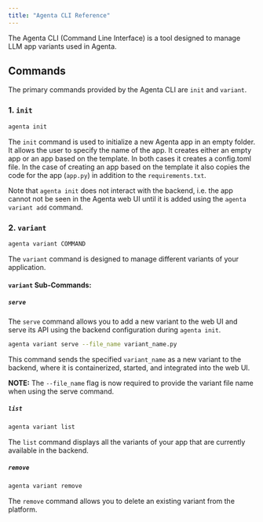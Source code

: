 ```yaml
---
title: "Agenta CLI Reference"
---
```



The Agenta CLI (Command Line Interface) is a tool designed to manage LLM app variants used in Agenta.

## Commands

The primary commands provided by the Agenta CLI are `init` and `variant`. 

### 1. `init`

```bash
agenta init
```

The `init` command is used to initialize a new Agenta app in an empty folder. It allows the user to specify the name of the app. It creates either an empty app or an app based on the template. In both cases it creates a config.toml file. In the case of creating an app based on the template it also copies the code for the app (`app.py`) in addition to the `requirements.txt`. 

Note that `agenta init` does not interact with the backend, i.e. the app cannot not be seen in the Agenta web UI until it is added using the `agenta variant add` command.

### 2. `variant`

```bash
agenta variant COMMAND
```

The `variant` command is designed to manage different variants of your application. 

#### `variant` Sub-Commands:

##### `serve`

The `serve` command allows you to add a new variant to the web UI and serve its API using the backend configuration during `agenta init`.

```bash
agenta variant serve --file_name variant_name.py
```

This command sends the specified `variant_name` as a new variant to the backend, where it is containerized, started, and integrated into the web UI. 

**NOTE:** The `--file_name` flag is now required to provide the variant file name when using the serve command.

##### `list`

```bash
agenta variant list
```

The `list` command displays all the variants of your app that are currently available in the backend. 

##### `remove`

```bash
agenta variant remove
```

The `remove` command allows you to delete an existing variant from the platform. 


